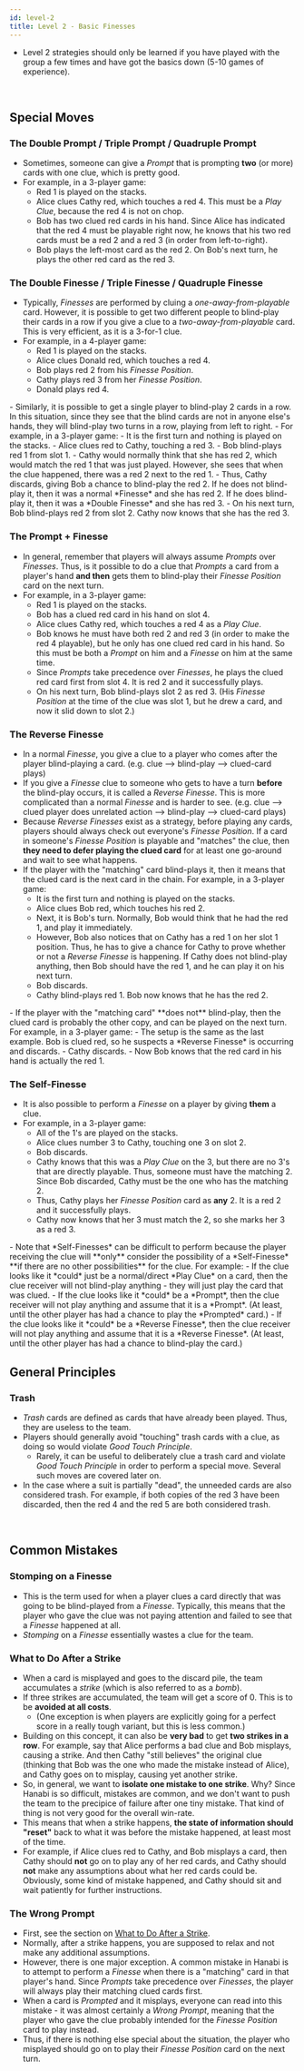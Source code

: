 ```yaml
---
id: level-2
title: Level 2 - Basic Finesses
---
```



- Level 2 strategies should only be learned if you have played with the group a few times and have got the basics down (5-10 games of experience).

<br />

## Special Moves

### The Double Prompt / Triple Prompt / Quadruple Prompt

- Sometimes, someone can give a *Prompt* that is prompting **two** (or more) cards with one clue, which is pretty good.
- For example, in a 3-player game:
  - Red 1 is played on the stacks.
  - Alice clues Cathy red, which touches a red 4. This must be a *Play Clue*, because the red 4 is not on chop.
  - Bob has two clued red cards in his hand. Since Alice has indicated that the red 4 must be playable right now, he knows that his two red cards must be a red 2 and a red 3 (in order from left-to-right).
  - Bob plays the left-most card as the red 2. On Bob's next turn, he plays the other red card as the red 3.
<DoublePrompt className="example" />

### The Double Finesse / Triple Finesse / Quadruple Finesse

- Typically, *Finesses* are performed by cluing a *one-away-from-playable* card. However, it is possible to get two different people to blind-play their cards in a row if you give a clue to a *two-away-from-playable* card. This is very efficient, as it is a 3-for-1 clue.
- For example, in a 4-player game:
  - Red 1 is played on the stacks.
  - Alice clues Donald red, which touches a red 4.
  - Bob plays red 2 from his *Finesse Position*.
  - Cathy plays red 3 from her *Finesse Position*.
  - Donald plays red 4.
<DoubleFinesse1 className="example" />
- Similarly, it is possible to get a single player to blind-play 2 cards in a row. In this situation, since they see that the blind cards are not in anyone else's hands, they will blind-play two turns in a row, playing from left to right.
- For example, in a 3-player game:
  - It is the first turn and nothing is played on the stacks.
  - Alice clues red to Cathy, touching a red 3.
  - Bob blind-plays red 1 from slot 1.
  - Cathy would normally think that she has red 2, which would match the red 1 that was just played. However, she sees that when the clue happened, there was a red 2 next to the red 1.
  - Thus, Cathy discards, giving Bob a chance to blind-play the red 2. If he does not blind-play it, then it was a normal *Finesse* and she has red 2. If he does blind-play it, then it was a *Double Finesse* and she has red 3.
  - On his next turn, Bob blind-plays red 2 from slot 2. Cathy now knows that she has the red 3.
<DoubleFinesse2 className="example" />

### The Prompt + Finesse

- In general, remember that players will always assume *Prompts* over *Finesses*. Thus, is it possible to do a clue that *Prompts* a card from a player's hand **and then** gets them to blind-play their *Finesse Position* card on the next turn.
- For example, in a 3-player game:
  - Red 1 is played on the stacks.
  - Bob has a clued red card in his hand on slot 4.
  - Alice clues Cathy red, which touches a red 4 as a *Play Clue*.
  - Bob knows he must have both red 2 and red 3 (in order to make the red 4 playable), but he only has one clued red card in his hand. So this must be both a *Prompt* on him and a *Finesse* on him at the same time.
  - Since *Prompts* take precedence over *Finesses*, he plays the clued red card first from slot 4. It is red 2 and it successfully plays.
  - On his next turn, Bob blind-plays slot 2 as red 3. (His *Finesse Position* at the time of the clue was slot 1, but he drew a card, and now it slid down to slot 2.)
<PromptFinesse className="example" />

### The Reverse Finesse

- In a normal *Finesse*, you give a clue to a player who comes after the player blind-playing a card. (e.g. clue --> blind-play --> clued-card plays)
- If you give a *Finesse* clue to someone who gets to have a turn **before** the blind-play occurs, it is called a *Reverse Finesse*. This is more complicated than a normal *Finesse* and is harder to see. (e.g. clue --> clued player does unrelated action --> blind-play --> clued-card plays)
- Because *Reverse Finesses* exist as a strategy, before playing any cards, players should always check out everyone's *Finesse Position*. If a card in someone's *Finesse Position* is playable and "matches" the clue, then **they need to defer playing the clued card** for at least one go-around and wait to see what happens.
- If the player with the "matching" card blind-plays it, then it means that the clued card is the next card in the chain. For example, in a 3-player game:
  - It is the first turn and nothing is played on the stacks.
  - Alice clues Bob red, which touches his red 2.
  - Next, it is Bob's turn. Normally, Bob would think that he had the red 1, and play it immediately.
  - However, Bob also notices that on Cathy has a red 1 on her slot 1 position. Thus, he has to give a chance for Cathy to prove whether or not a *Reverse Finesse* is happening. If Cathy does not blind-play anything, then Bob should have the red 1, and he can play it on his next turn.
  - Bob discards.
  - Cathy blind-plays red 1. Bob now knows that he has the red 2.
<ReverseFinesse className="example" />
- If the player with the "matching card" **does not** blind-play, then the clued card is probably the other copy, and can be played on the next turn. For example, in a 3-player game:
  - The setup is the same as the last example. Bob is clued red, so he suspects a *Reverse Finesse* is occurring and discards.
  - Cathy discards.
  - Now Bob knows that the red card in his hand is actually the red 1.

### The Self-Finesse

- It is also possible to perform a *Finesse* on a player by giving **them** a clue.
- For example, in a 3-player game:
  - All of the 1's are played on the stacks.
  - Alice clues number 3 to Cathy, touching one 3 on slot 2.
  - Bob discards.
  - Cathy knows that this was a *Play Clue* on the 3, but there are no 3's that are directly playable. Thus, someone must have the matching 2. Since Bob discarded, Cathy must be the one who has the matching 2.
  - Thus, Cathy plays her *Finesse Position* card as **any** 2. It is a red 2 and it successfully plays.
  - Cathy now knows that her 3 must match the 2, so she marks her 3 as a red 3.
<SelfFinesse className="example" />
- Note that *Self-Finesses* can be difficult to perform because the player receiving the clue will **only** consider the possibility of a *Self-Finesse* **if there are no other possibilities** for the clue. For example:
  - If the clue looks like it *could* just be a normal/direct *Play Clue* on a card, then the clue receiver will not blind-play anything - they will just play the card that was clued.
  - If the clue looks like it *could* be a *Prompt*, then the clue receiver will not play anything and assume that it is a *Prompt*. (At least, until the other player has had a chance to play the *Prompted* card.)
  - If the clue looks like it *could* be a *Reverse Finesse*, then the clue receiver will not play anything and assume that it is a *Reverse Finesse*. (At least, until the other player has had a chance to blind-play the card.)

<br />

## General Principles

### Trash

- *Trash* cards are defined as cards that have already been played. Thus, they are useless to the team.
- Players should generally avoid "touching" trash cards with a clue, as doing so would violate *Good Touch Principle*.
  - Rarely, it can be useful to deliberately clue a trash card and violate *Good Touch Principle* in order to perform a special move. Several such moves are covered later on.
- In the case where a suit is partially "dead", the unneeded cards are also considered trash. For example, if both copies of the red 3 have been discarded, then the red 4 and the red 5 are both considered trash.

<br />

## Common Mistakes

### Stomping on a Finesse

- This is the term used for when a player clues a card directly that was going to be blind-played from a *Finesse*. Typically, this means that the player who gave the clue was not paying attention and failed to see that a *Finesse* happened at all.
- *Stomping* on a *Finesse* essentially wastes a clue for the team.

### What to Do After a Strike

- When a card is misplayed and goes to the discard pile, the team accumulates a *strike* (which is also referred to as a *bomb*).
- If three strikes are accumulated, the team will get a score of 0. This is to be **avoided at all costs**.
  - (One exception is when players are explicitly going for a perfect score in a really tough variant, but this is less common.)
- Building on this concept, it can also be **very bad** to get **two strikes in a row**. For example, say that Alice performs a bad clue and Bob misplays, causing a strike. And then Cathy "still believes" the original clue (thinking that Bob was the one who made the mistake instead of Alice), and Cathy goes on to misplay, causing yet another strike.
- So, in general, we want to **isolate one mistake to one strike**. Why? Since Hanabi is so difficult, mistakes are common, and we don't want to push the team to the precipice of failure after one tiny mistake. That kind of thing is not very good for the overall win-rate.
- This means that when a strike happens, **the state of information should "reset"** back to what it was before the mistake happened, at least most of the time.
- For example, if Alice clues red to Cathy, and Bob misplays a card, then Cathy should **not** go on to play any of her red cards, and Cathy should **not** make any assumptions about what her red cards could be. Obviously, some kind of mistake happened, and Cathy should sit and wait patiently for further instructions.

### The Wrong Prompt

- First, see the section on [What to Do After a Strike](#what-to-do-after-a-strike).
- Normally, after a strike happens, you are supposed to relax and not make any additional assumptions.
- However, there is one major exception. A common mistake in Hanabi is to attempt to perform a *Finesse* when there is a "matching" card in that player's hand. Since *Prompts* take precedence over *Finesses*, the player will always play their matching clued cards first.
- When a card is *Prompted* and it misplays, everyone can read into this mistake - it was almost certainly a *Wrong Prompt*, meaning that the player who gave the clue probably intended for the *Finesse Position* card to play instead.
- Thus, if there is nothing else special about the situation, the player who misplayed should go on to play their *Finesse Position* card on the next turn.
